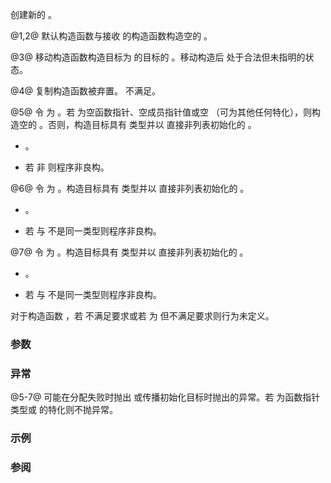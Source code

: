 {{cpp/utility/functional/move_only_function/title|move_only_function}}
{{cpp/utility/functional/move_only_function/navbar}}
{{dcl begin}}
{{dcl|num=1|since=c++23|
move_only_function() noexcept;
}}
{{dcl|num=2|since=c++23|
move_only_function( std::nullptr_t ) noexcept;
}}
{{dcl|num=3|since=c++23|
move_only_function( move_only_function&amp;&amp; other ) noexcept;
}}
{{dcl|num=4|since=c++23|1=
move_only_function( const move_only_function&amp; ) = delete;
}}
{{dcl|num=5|since=c++23|
template&lt; class F &gt; 
move_only_function( F&amp;&amp; f );
}}
{{dcl|num=6|since=c++23|
template&lt; class T, class... CArgs &gt; 
explicit move_only_function( std::in_place_type_t&lt;T&gt;, CArgs&amp;&amp;... args );
}}
{{dcl|num=7|since=c++23|
template&lt; class T, class U, class... CArgs &gt; 
explicit move_only_function( std::in_place_type_t&lt;T&gt;,
                             std::initializer_list&lt;U&gt; il, CArgs&amp;&amp;... args );
}}
{{dcl end}}

创建新的 {{tt|std::move_only_function}}。

@1,2@ 默认构造函数与接收 {{c|nullptr}} 的构造函数构造空的 {{tt|std::move_only_function}}。

@3@ 移动构造函数构造目标为 {{c|other}} 的目标的 {{tt|std::move_only_function}}。移动构造后 {{c|other}} 处于合法但未指明的状态。

@4@ 复制构造函数被弃置。{{tt|std::move_only_function}} 不满足{{named req|CopyConstructible}}。

@5@ 令 {{tt|VT}} 为 {{c|std::decay_t&lt;F&gt;}}。若 {{c|f}} 为空函数指针、空成员指针值或空 {{tt|std::move_only_function}}（可为其他任何特化），则构造空的 {{tt|std::move_only_function}}。否则，构造目标具有 {{tt|VT}} 类型并以 {{c|std::forward&lt;F&gt;(f)}} 直接非列表初始化的 {{tt|std::move_only_function}}。
* {{cpp/enable_if| {{tt|VT}} 既非 {{tt|move_only_function}} 亦非 {{lc|std::in_place_type_t}} 的特化，且 {{c|/*is-callable-from*/&lt;VT&gt;}} 为 {{c|true}} }}。
* 若 {{c|std::is_constructible_v&lt;VT, F&gt;}} 非 {{c|true}} 则程序非良构。

@6@ 令 {{tt|VT}} 为 {{c|std::decay_t&lt;T&gt;}}。构造目标具有 {{tt|VT}} 类型并以 {{c|std::forward&lt;CArgs&gt;(args)...}} 直接非列表初始化的 {{tt|std::move_only_function}}。
* {{cpp/enable_if| {{c|std::is_constructible_v&lt;VT, CArgs...&gt;}} 与 {{c|/*is-callable-from*/&lt;VT&gt;}} （见后述）均为 {{c|true}} }}。
* 若 {{tt|VT}} 与 {{tt|T}} 不是同一类型则程序非良构。

@7@ 令 {{tt|VT}} 为 {{c|std::decay_t&lt;T&gt;}}。构造目标具有 {{tt|VT}} 类型并以 {{c|il, std::forward&lt;CArgs&gt;(args)...}} 直接非列表初始化的 {{tt|std::move_only_function}}。
* {{cpp/enable_if| {{c|std::is_constructible_v&lt;VT, std::initializer_list&lt;U&gt;&amp;, CArgs...&gt;}} 与 {{c|/*is-callable-from*/&lt;VT&gt;}}（见后述）均为 {{c|true}} }}。
* 若 {{tt|VT}} 与 {{tt|T}} 不是同一类型则程序非良构。

对于构造函数 {{v|5-7}}，若 {{tt|VT}} 不满足{{named req|Destructible}}要求或若 {{c|std::is_move_constructible_v&lt;VT&gt;}} 为 {{c|true}} 但不满足{{named req|MoveConstructible}}要求则行为未定义。

{{cpp/utility/functional/is_callable_from_table|move_only_function}}

===参数===
{{par begin}}
{{par|other|要移动的另一 {{tt|std::move_only_function}}}}
{{par|f|要包装的函数或{{named req|Callable}}对象}}
{{par|args|构造目标对象的实参}}
{{par|il|构造目标对象的 {{lc|std::initializer_list}}}}
{{par end}}

===异常===
@5-7@ 可能在分配失败时抛出 {{lc|std::bad_alloc}} 或传播初始化目标时抛出的异常。若 {{tt|VT}} 为函数指针类型或 {{lc|std::reference_wrapper}} 的特化则不抛异常。

===示例===
{{example}}

===参阅===
{{dsc begin}}
{{dsc inc|cpp/utility/functional/function/dsc constructor}}
{{dsc inc|cpp/utility/functional/copyable_function/dsc constructor}}
{{dsc end}}

{{langlinks|de|en|es|fr|it|ja|pt|ru}}